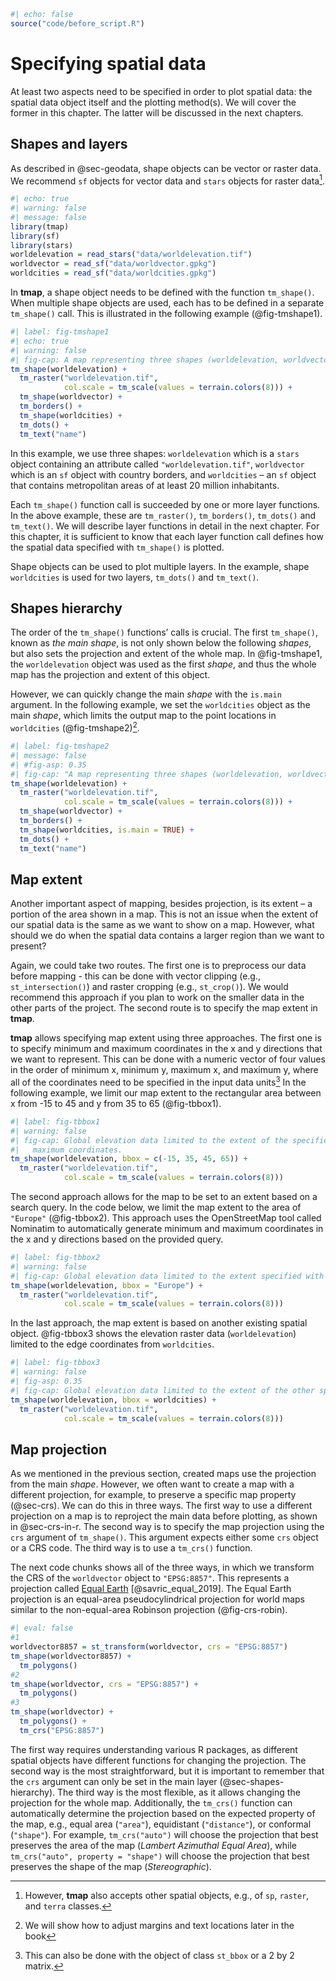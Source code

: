 ```r
#| echo: false
source("code/before_script.R")
```

# Specifying spatial data {#sec-tmshape}

At least two aspects need to be specified in order to plot spatial data: the spatial data object itself and the plotting method(s). 
We will cover the former in this chapter. 
The latter will be discussed in the next chapters.

## Shapes and layers {#sec-shapes-and-layers}

As described in @sec-geodata, shape objects can be vector or raster data.
We recommend `sf` objects for vector data and `stars` objects for raster data^[However, **tmap** also accepts other spatial objects, e.g., of `sp`, `raster`, and `terra` classes.].

```r
#| echo: true
#| warning: false
#| message: false
library(tmap)
library(sf)
library(stars)
worldelevation = read_stars("data/worldelevation.tif")
worldvector = read_sf("data/worldvector.gpkg")
worldcities = read_sf("data/worldcities.gpkg")
```

In **tmap**, a shape object needs to be defined with the function `tm_shape()`.
When multiple shape objects are used, each has to be defined in a separate `tm_shape()` call.
This is illustrated in the following example (@fig-tmshape1).

```r
#| label: fig-tmshape1
#| echo: true
#| warning: false
#| fig-cap: A map representing three shapes (worldelevation, worldvector, and worldcities) using four layers.
tm_shape(worldelevation) +
  tm_raster("worldelevation.tif", 
            col.scale = tm_scale(values = terrain.colors(8))) +
  tm_shape(worldvector) +
  tm_borders() +
  tm_shape(worldcities) +
  tm_dots() +
  tm_text("name")
```

In this example, we use three shapes: `worldelevation` which is a `stars` object containing an attribute called `"worldelevation.tif"`, `worldvector` which is an `sf` object with country borders, and `worldcities` -- an `sf` object that contains metropolitan areas of at least 20 million inhabitants.

Each `tm_shape()` function call is succeeded by one or more layer functions.
In the above example, these are `tm_raster()`, `tm_borders()`, `tm_dots()` and `tm_text()`.
We will describe layer functions in detail in the next chapter.
For this chapter, it is sufficient to know that each layer function call defines how the spatial data specified with `tm_shape()` is plotted.

Shape objects can be used to plot multiple layers.
In the example, shape `worldcities` is used for two layers, `tm_dots()` and `tm_text()`.

## Shapes hierarchy {#sec-shapes-hierarchy}

The order of the `tm_shape()` functions' calls is crucial.
The first `tm_shape()`, known as *the main shape*, is not only shown below the following *shapes*, but also sets the projection and extent of the whole map.
In @fig-tmshape1, the `worldelevation` object was used as the first *shape*, and thus the whole map has the projection and extent of this object.

However, we can quickly change the main *shape* with the `is.main` argument.
In the following example, we set the `worldcities` object as the main *shape*, which limits the output map to the point locations in `worldcities` (@fig-tmshape2)^[We will show how to adjust margins and text locations later in the book].

```r
#| label: fig-tmshape2
#| message: false
#| #fig-asp: 0.35
#| fig-cap: "A map representing three shapes (worldelevation, worldvector, and worldcities) using four layers and zoomed into the locations in the worldcities object."
tm_shape(worldelevation) +
  tm_raster("worldelevation.tif", 
            col.scale = tm_scale(values = terrain.colors(8))) +
  tm_shape(worldvector) +
  tm_borders() +
  tm_shape(worldcities, is.main = TRUE) +
  tm_dots() +
  tm_text("name")
```

## Map extent {#sec-map-extent}

Another important aspect of mapping, besides projection, is its extent -- a portion of the area shown in a map.
<!--add info about the bounding box term-->
This is not an issue when the extent of our spatial data is the same as we want to show on a map.
However, what should we do when the spatial data contains a larger region than we want to present?

Again, we could take two routes.
The first one is to preprocess our data before mapping - this can be done with vector clipping (e.g., `st_intersection()`) and raster cropping (e.g., `st_crop()`).
We would recommend this approach if you plan to work on the smaller data in the other parts of the project.
The second route is to specify the map extent in **tmap**.

**tmap** allows specifying map extent using three approaches.
The first one is to specify minimum and maximum coordinates in the x and y directions that we want to represent.
This can be done with a numeric vector of four values in the order of minimum x, minimum y, maximum x, and maximum y, where all of the coordinates need to be specified in the input data units^[This can also be done with the object of class `st_bbox` or a 2 by 2 matrix.]
In the following example, we limit our map extent to the rectangular area between x from -15 to 45 and y from 35 to 65 (@fig-tbbox1).

```r
#| label: fig-tbbox1
#| warning: false
#| fig-cap: Global elevation data limited to the extent of the specified minimum and
#|   maximum coordinates.
tm_shape(worldelevation, bbox = c(-15, 35, 45, 65)) +
  tm_raster("worldelevation.tif", 
            col.scale = tm_scale(values = terrain.colors(8)))
```

The second approach allows for the map to be set to an extent based on a search query.
In the code below, we limit the map extent to the area of `"Europe"` (@fig-tbbox2).
This approach uses the OpenStreetMap tool called Nominatim to automatically generate minimum and maximum coordinates in the x and y directions based on the provided query.
<!-- add refs/links -->

```r
#| label: fig-tbbox2
#| warning: false
#| fig-cap: Global elevation data limited to the extent specified with the 'Europe' query.
tm_shape(worldelevation, bbox = "Europe") +
  tm_raster("worldelevation.tif", 
            col.scale = tm_scale(values = terrain.colors(8)))
```

In the last approach, the map extent is based on another existing spatial object.
@fig-tbbox3 shows the elevation raster data (`worldelevation`) limited to the edge coordinates from `worldcities`. 

```r
#| label: fig-tbbox3
#| warning: false
#| fig-asp: 0.35
#| fig-cap: Global elevation data limited to the extent of the other spatial object.
tm_shape(worldelevation, bbox = worldcities) +
  tm_raster("worldelevation.tif", 
            col.scale = tm_scale(values = terrain.colors(8)))
```

<!-- mention that legend related to the complete object -->
<!-- ?bb -->
<!-- explain some additional arguments of bb?? -->

## Map projection {#sec-map-projection-intro}
\index{map projection}

As we mentioned in the previous section, created maps use the projection from the main *shape*.
However, we often want to create a map with a different projection, for example, to preserve a specific map property (@sec-crs).
We can do this in three ways.
The first way to use a different projection on a map is to reproject the main data before plotting, as shown in @sec-crs-in-r.
The second way is to specify the map projection using the `crs` argument of `tm_shape()`.
This argument expects either some `crs` object or a CRS code.
The third way is to use a `tm_crs()` function.

The next code chunks shows all of the three ways, in which we transform the CRS of the `worldvector` object to `"EPSG:8857"`.
This represents a projection called [Equal Earth](http://equal-earth.com/index.html) [@savric_equal_2019].
The Equal Earth projection is an equal-area pseudocylindrical projection for world maps similar to the non-equal-area Robinson projection (@fig-crs-robin).

```r
#| eval: false
#1
worldvector8857 = st_transform(worldvector, crs = "EPSG:8857")
tm_shape(worldvector8857) +
  tm_polygons()
#2
tm_shape(worldvector, crs = "EPSG:8857") +
  tm_polygons() 
#3
tm_shape(worldvector) +
  tm_polygons() +
  tm_crs("EPSG:8857")
```

The first way requires understanding various R packages, as different spatial objects have different functions for changing the projection.
The second way is the most straightforward, but it is important to remember that the `crs` argument can only be set in the main layer (@sec-shapes-hierarchy).
The third way is the most flexible, as it allows changing the projection for the whole map.
Additionally, the `tm_crs()` function can automatically determine the projection based on the expected property of the map, e.g., equal area (`"area"`), equidistant (`"distance"`), or conformal (`"shape"`).
For example, `tm_crs("auto")` will choose the projection that best preserves the area of the map (*Lambert Azimuthal Equal Area*), while `tm_crs("auto", property = "shape")` will choose the projection that best preserves the shape of the map (*Stereographic*).


